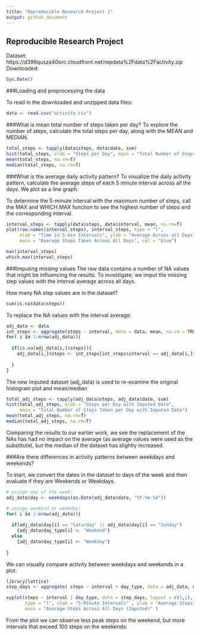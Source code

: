 ```yaml
---
title: "Reproducible Research Project 1"
output: github_document
---
```


## Reproducible Research Project
Dataset: https://d396qusza40orc.cloudfront.net/repdata%2Fdata%2Factivity.zip
Downloaded:

```r
Sys.Date()
```

###Loading and preprocessing the data

To read in the downloaded and unzipped data files:

``` r
data <- read.csv("activity.csv")
```


###What is mean total number of steps taken per day?
To explore the number of steps, calculate the total steps per day, along with the MEAN and MEDIAN.

```R
total_steps <- tapply(data$steps, data$date, sum)
hist(total_steps, xlab = "Steps per Day", main = "Total Number of Steps Taken per Day")
mean(total_steps, na.rm=T)
median(total_steps, na.rm=T)
```

###What is the average daily activity pattern?
To visualize the daily activity pattern, calculate the average steps of each 5 minute interval across all the days. We plot as a line graph.

To determine the 5-minute interval with the maximum number of steps, call the MAX and WHICH.MAX function to see the highest number of steps and the corresponding interval.

```r
interval_steps <- tapply(data$steps, data$interval, mean, na.rm=T)
plot(row.names(interval_steps), interval_steps, type = "l", 
     xlab = "Time in 5-min Intervals", ylab = "Average Across all Days",
     main = "Average Steps Taken Across All Days", col = "blue")

max(interval_steps)
which.max(interval_steps)
```


###Imputing missing values
The raw data contains a number of NA values that might be influencing the results. To investigate, we imput the missing step values with the interval average across all days. 

How many NA step values are in the dataset?
```r
sum(is.na(data$steps))
```

To replace the NA values with the interval average:
```r
adj_data <- data
int_steps <- aggregate(steps ~ interval, data = data, mean, na.rm = TRUE) 
for( i in 1:nrow(adj_data)){
  
  if(is.na(adj_data[i,]$steps)){
    adj_data[i,]$steps <- int_steps[int_steps$interval == adj_data[i,]$interval, ]$steps
    
  }
}
```

The new imputed dataset (adj_data) is used to re-examine the original histogram plot and mean/median


```R
total_adj_steps <- tapply(adj_data$steps, adj_data$date, sum)
hist(total_adj_steps, xlab = "Steps per Day with Imputed Data", 
     main = "Total Number of Steps Taken per Day with Imputed Data")
mean(total_adj_steps, na.rm=T)
median(total_adj_steps, na.rm=T)
```

Comparing the results to our earlier work, we see the replacement of the NAs has had no impact on the average (as average values were used as the substitute), but the median of the dataset has slightly increased.

###Are there differences in activity patterns between weekdays and weekends?

To start, we convert the dates in the dataset to days of the week and then evaluate if they are Weekends or Weekdays.

```r
# assign day of the week:
adj_data$day <- weekdays(as.Date(adj_data$date, "%Y-%m-%d"))

# assign weekend or weekday:
for( i in 1:nrow(adj_data)){
  
  if(adj_data$day[i] == "Saturday" || adj_data$day[i] == "Sunday")
    {adj_data$day_type[i] <- "Weekend"}
  else
    {adj_data$day_type[i] <- "Weekday"}
  
}
```  

We can visually compare activity between weekdays and weekends in a plot.

```r
library(lattice)
step_days <- aggregate( steps ~ interval + day_type, data = adj_data, mean)

xyplot(steps ~ interval | day_type, data = step_days, layout = c(1,2), 
       type = "l", xlab = "5-Minute Intervals" , ylab = "Average Steps", 
       main = "Average Steps Across All Days (Imputed)" )
```

From the plot we can observe less peak steps on the weekend, but more intervals that exceed 100 steps on the weekends.






